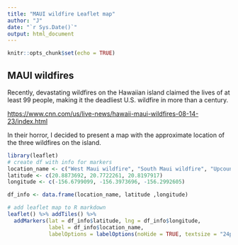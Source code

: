 ```yaml
---
title: "MAUI wildfire Leaflet map"
author: "J"
date: "`r Sys.Date()`"
output: html_document
---
```


```r
knitr::opts_chunk$set(echo = TRUE)
```

## MAUI wildfires

Recently, devastating wildfires on the Hawaiian island claimed the lives of at least 99 people, making it the deadliest U.S. wildfire in more than a century.

<https://www.cnn.com/us/live-news/hawaii-maui-wildfires-08-14-23/index.html>

In their horror, I decided to present a map with the approximate location of the three wildfires on the island.


```r
library(leaflet)
# create df with info for markers
location_name <- c("West Maui wildfire", "South Maui wildfire", "Upcountry Maui wildfire")
latitude <- c(20.8873692, 20.7722261, 20.8197917)
longitude <- c(-156.6799099, -156.3973696, -156.2992605)

df_info <- data.frame(location_name, latitude ,longitude)

# add leaflet map to R markdown
leaflet() %>% addTiles() %>%
  addMarkers(lat = df_info$latitude, lng = df_info$longitude,
             label = df_info$location_name,
             labelOptions = labelOptions(noHide = TRUE, textsize = "24px", textOnly = TRUE))



```

